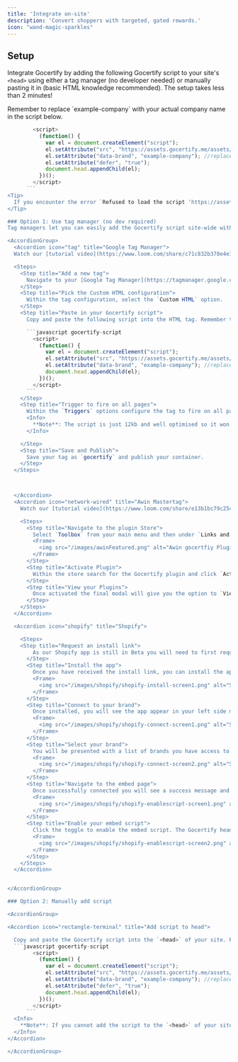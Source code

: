 ```yaml
---
title: 'Integrate on-site'
description: 'Convert shoppers with targeted, gated rewards.'
icon: "wand-magic-sparkles"
---
```




## Setup

Integrate Gocertify by adding the following Gocertify <Tooltip tip="Our script is just 12kb and optimised for performance">script</Tooltip> to your site's `<head>` using either a tag manager (no developer needed) or manually pasting it in (basic HTML knowledge recommended). The setup takes less than 2 minutes!

<Tip>
  Remember to replace `example-company` with your actual company name in the script below.
</Tip>

```javascript gocertify-script
        <script>
          (function() {
            var el = document.createElement("script");
            el.setAttribute("src", "https://assets.gocertify.me/assets/gocertify.js");
            el.setAttribute("data-brand", "example-company"); //replace example-company with your company name
            el.setAttribute("defer", "true");
            document.head.appendChild(el);
          })();
        </script>
      ```
<Tip>
  If you encounter the error `Refused to load the script 'https://assets.gocertify.me/assets/gocertify.js'` due to Content Security Policy violations, add this domain to your CSP whitelist to resolve the issue.
</Tip>

### Option 1: Use tag manager (no dev required)
Tag managers let you can easily add the Gocertify script site-wide without needing a developer. Pick your prefered manager to see how it's done.

<AccordionGroup>
  <Accordion icon="tag" title="Google Tag Manager">
  Watch our [tutorial video](https://www.loom.com/share/c71c832b378e4e17b6aa80a6bcc284a7?sid=9604726f-f6e8-4997-bf66-9a11773773d2) or follow these steps.

  <Steps>
    <Step title="Add a new tag">
      Navigate to your [Google Tag Manager](https://tagmanager.google.com/#/home) (GTM) account and select `Add new Tag`
    </Step>
    <Step title="Pick the Custom HTML configuration">
      Within the tag configuration, select the `Custom HTML` option.
    </Step>
    <Step title="Paste in your Gocertify script">
      Copy and paste the following script into the HTML tag. Remember to replace `example-company` with your actual company name.

      ```javascript gocertify-script
        <script>
          (function() {
            var el = document.createElement("script");
            el.setAttribute("src", "https://assets.gocertify.me/assets/gocertify.js");
            el.setAttribute("data-brand", "example-company"); //replace example-company with your company name
            document.head.appendChild(el);
          })();
        </script>
      ```
    </Step>
    <Step title="Trigger to fire on all pages">
      Within the `Triggers` options configure the tag to fire on all pages.
      <Info>
        **Note**: The script is just 12kb and well optimised so it won't slow down your site.
      </Info>

    </Step>
    <Step title="Save and Publish">
      Save your tag as `gocertify` and publish your container.
    </Step>
  </Steps>



  </Accordion>
  <Accordion icon="network-wired" title="Awin Mastertag">
    Watch our [tutorial video](https://www.loom.com/share/e13b1bc79c2545078fb46d4b78c8bb50?sid=46361597-a98e-4871-8f2d-7a24166e9c00) to see how it's done.

    <Steps>
      <Step title="Navigate to the plugin Store">
        Select `Toolbox` from your main menu and then under `Links and Tools` select `Plugin Store`.
        <Frame>
          <img src="/images/awinFeatured.png" alt="Awin gocertfiy Plugin" />
        </Frame>
      </Step>
      <Step title="Activate Plugin">
        Within the store search for the Gocertify plugin and click `Activate now` and confirm your choice.
      </Step>
      <Step title="View your Plugins">
        Once activated the final modal will give you the option to `View My Plugins`. Select this and you will see that the plugin is activated and the script has been deployed.
      </Step>
    </Steps>
  </Accordion>

  <Accordion icon="shopify" title="Shopify">

    <Steps>
    <Step title="Request an install link">
        As our Shopify app is still in Beta you will need to first request an install link from your Gocertify account manager.
      </Step>
      <Step title="Install the app">
        Once you have received the install link, you can install the app by clicking on the link and selecting `Install`.
        <Frame>
          <img src="/images/shopify/shopify-install-screen1.png" alt="Shopify install screen" />
        </Frame>
      </Step>
      <Step title="Connect to your brand">
        Once installed, you will see the app appear in your left side menu. Click on the app and you will be asked to connect to your Gocertify brand by clicking `Connect`.
        <Frame>
          <img src="/images/shopify/shopify-connect-screen1.png" alt="Shopify connect screen" />
        </Frame>
      </Step>
      <Step title="Select your brand">
        You will be presented with a list of brands you have access to. Select the brand you want to connect the app to. If you cannot see your brand, please contact your Gocertify account manager.
        <Frame>
          <img src="/images/shopify/shopify-connect-screen2.png" alt="Shopify connect screen" />
        </Frame>
      </Step>
      <Step title="Navigate to the embed page">
        Once successfully connected you will see a success message and a button asking you to `Enable the script`. Click this button to navigate to the embed page.
        <Frame>
          <img src="/images/shopify/shopify-enablescript-screen1.png" alt="Shopify connect screen" />
        </Frame>
      </Step>
      <Step title="Enable your embed script">
        Click the toggle to enable the embed script. The Gocertify head script is now enabled and added to your site.
        <Frame>
          <img src="/images/shopify/shopify-enablescript-screen2.png" alt="Shopify connect screen" />
        </Frame>
      </Step>
    </Steps>
  </Accordion>


</AccordionGroup>

### Option 2: Manually add script

<AccordionGroup>

<Accordion icon="rectangle-terminal" title="Add script to head">

  Copy and paste the Gocertify script into the `<head>` of your site. Remember to replace `example-company` with your actual company name.
  ```javascript gocertify-script
        <script>
          (function() {
            var el = document.createElement("script");
            el.setAttribute("src", "https://assets.gocertify.me/assets/gocertify.js");
            el.setAttribute("data-brand", "example-company"); //replace example-company with your company name
            el.setAttribute("defer", "true");
            document.head.appendChild(el);
          })();
        </script>
      ```
  <Info>
    **Note**: If you cannot add the script to the `<head>` of your site you can place it in the `<body>` .
  </Info>
</Accordion>

</AccordionGroup>
